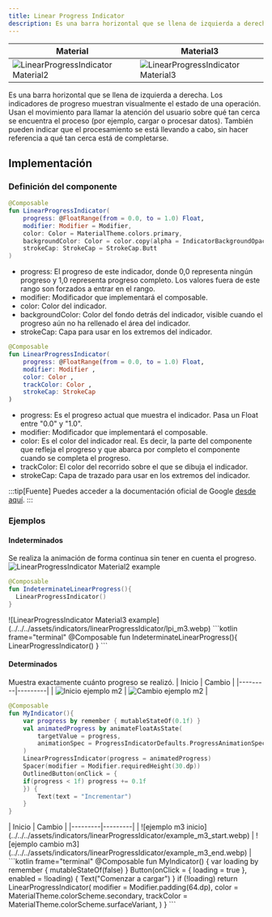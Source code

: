 ```yaml
---
title: Linear Progress Indicator
description: Es una barra horizontal que se llena de izquierda a derecha.
---
```




[comment]: <> (La ruta siempre será assets/nombeComponente/componente-header.webp)

| Material  | Material3 |
|-----------|-----------|
| ![LinearProgressIndicator Material2](../../../assets/indicators/linearProgressIdicator/lpi_m2.webp) | ![LinearProgressIndicator Material3](../../../assets/indicators/linearProgressIdicator/lpi_m3.webp) |

Es una barra horizontal que se llena de izquierda a derecha.
Los indicadores de progreso muestran visualmente el estado de una operación. Usan el movimiento para llamar la atención del usuario sobre qué tan cerca se encuentra el proceso (por ejemplo, cargar o procesar datos). También pueden indicar que el procesamiento se está llevando a cabo, sin hacer referencia a qué tan cerca está de completarse.

## Implementación

### Definición del componente

[comment]: <> (Añade un `TabItem` por cada tipo de implementación que tenga)

<Tabs>
<TabItem label="Material">

```kotlin frame="terminal"
@Composable
fun LinearProgressIndicator(
    progress: @FloatRange(from = 0.0, to = 1.0) Float,
    modifier: Modifier = Modifier,
    color: Color = MaterialTheme.colors.primary,
    backgroundColor: Color = color.copy(alpha = IndicatorBackgroundOpacity),
    strokeCap: StrokeCap = StrokeCap.Butt
)
```


- progress: El progreso de este indicador, donde 0,0 representa ningún progreso y 1,0 representa progreso completo. Los valores fuera de este rango son forzados a entrar en el rango.
- modifier: Modificador que implementará el composable.
- color: Color del indicador.
- backgroundColor: Color del fondo detrás del indicador, visible cuando el progreso aún no ha rellenado el área del indicador.
- strokeCap: Capa para usar en los extremos del indicador.

</TabItem>
<TabItem label="Material 3">

```kotlin frame="terminal"
@Composable
fun LinearProgressIndicator(
    progress: @FloatRange(from = 0.0, to = 1.0) Float,
    modifier: Modifier ,
    color: Color ,
    trackColor: Color ,
    strokeCap: StrokeCap 
)
```

- progress: Es el progreso actual que muestra el indicador. Pasa un Float entre "0.0" y "1.0".
- modifier: Modificador que implementará el composable.
- color: Es el color del indicador real. Es decir, la parte del componente que refleja el progreso y que abarca por completo el componente cuando se completa el progreso.
- trackColor: El color del recorrido sobre el que se dibuja el indicador.
- strokeCap: Capa de trazado para usar en los extremos del indicador.

</TabItem>
</Tabs>

[comment]: <> (No modifiques el tip)

:::tip[Fuente]
Puedes acceder a la documentación oficial de Google
[desde aquí](https://developer.android.com/reference/kotlin/androidx/compose/runtime/package-summary).
:::

### Ejemplos

#### Indeterminados
Se realiza la animación de forma continua sin tener en cuenta el progreso.
<Tabs>
<TabItem label="Material">
![LinearProgressIndicator Material2 example](../../../assets/indicators/linearProgressIdicator/lpi_m2.webp)
```kotlin frame="terminal"
@Composable
fun IndeterminateLinearProgress(){
  LinearProgressIndicator()
}
```
</TabItem>
<TabItem label="Material3">
![LinearProgressIndicator Material3 example](../../../assets/indicators/linearProgressIdicator/lpi_m3.webp)
```kotlin frame="terminal"
@Composable
fun IndeterminateLinearProgress(){
  LinearProgressIndicator()
}
```
</TabItem>
</Tabs>


#### Determinados
Muestra exactamente cuánto progreso se realizó.
<Tabs>
<TabItem label="Material">
| Inicio  | Cambio  |
|---------|---------|
| ![Inicio ejemplo m2](../../../assets/indicators/linearProgressIdicator/example_m2_start.webp) | ![Cambio ejemplo m2](../../../assets/indicators/linearProgressIdicator/example_m2_end.webp) |
```kotlin frame="terminal"
@Composable
fun MyIndicator(){
    var progress by remember { mutableStateOf(0.1f) }
    val animatedProgress by animateFloatAsState(
        targetValue = progress,
        animationSpec = ProgressIndicatorDefaults.ProgressAnimationSpec, label = "label"
    )
    LinearProgressIndicator(progress = animatedProgress)
    Spacer(modifier = Modifier.requiredHeight(30.dp))
    OutlinedButton(onClick = {
    if(progress < 1f) progress += 0.1f
    }) {
        Text(text = "Incrementar")
    }
}
```

</TabItem>
<TabItem label="Material 3">
| Inicio  | Cambio  |
|---------|---------|
| ![ejemplo m3 inicio](../../../assets/indicators/linearProgressIdicator/example_m3_start.webp) | ![ejemplo cambio m3](../../../assets/indicators/linearProgressIdicator/example_m3_end.webp) |
```kotlin frame="terminal"
@Composable
fun MyIndicator() {
    var loading by remember { mutableStateOf(false) }
    Button(onClick = { loading = true }, enabled = !loading) {
        Text("Comenzar a cargar")
    }
    if (!loading) return
    LinearProgressIndicator(
        modifier = Modifier.padding(64.dp),
        color = MaterialTheme.colorScheme.secondary,
        trackColor = MaterialTheme.colorScheme.surfaceVariant,
    )
}
```
</TabItem>
</Tabs>
